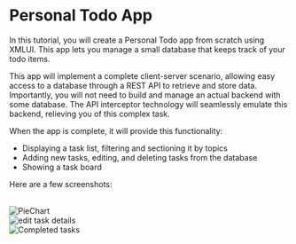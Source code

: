 # Personal Todo App

In this tutorial, you will create a Personal Todo app from scratch using XMLUI. This app lets you manage a small database that keeps track of your todo items.

This app will implement a complete client-server scenario, allowing easy access to a database through a REST API to retrieve and store data. Importantly, you will not need to build and manage an actual backend with some database. The API interceptor technology will seamlessly emulate this backend, relieving you of this complex task.

When the app is complete, it will provide this functionality:

- Displaying a task list, filtering and sectioning it by topics
- Adding new tasks, editing, and deleting tasks from the database
- Showing a task board

Here are a few screenshots:

<br/>
<Image alt="PieChart" src="/resources/images/get-started/piechart.png" />

<br/>
<Image alt="edit task details" src="/resources/images/get-started/edit-task-details.png" />

<br/>
<Image alt="Completed tasks" src="/resources/images/get-started/task-counts.png" />
